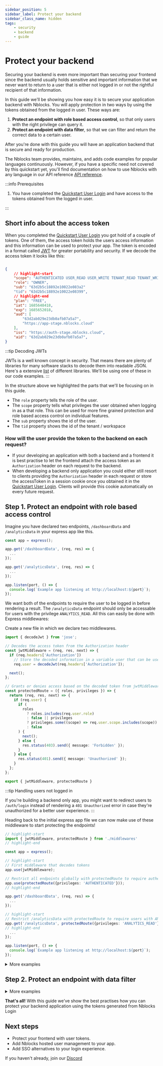 ```yaml
---
sidebar_position: 5
sidebar_label: Protect your backend
sidebar_class_name: hidden
tags:
    - security
    - backend
    - guide
---
```



# Protect your backend

Securing your backend is even more important than securing your frontend since the backend usually holds sensitive and important information that we never want to return to a user that is either not logged in or not the rightful recipient of that information.

In this guide we'll be showing you how easy it is to secure your application backend with Nblocks. You will apply protection in two ways by using the tokens obtained from the logged in user.
These ways are:
1. **Protect an endpoint with role based access control**, so that only users with the right privilege can query it.
1. **Protect an endpoint with data filter**, so that we can filter and return the correct data to a certain user.

After you're done with this guide you will have an application backend that is secure and ready for production.

The Nblocks team provides, maintains, and adds code examples for popular languages continuously. 
However, if you have a specific need not covered by this quickstart yet, you'll find documentation on how to use Nblocks with any language in our API reference [API reference](https://nebulr-group.github.io/nblocks-api-docs).

:::info Prerequisites

1. You have completed the [Quickstart User Login](/docs/authentication-and-access/quickstart-user-login) and have access to the tokens obtained from the logged in user.

:::

## Short info about the access token
When you completed the [Quickstart User Login](/docs/authentication-and-access/quickstart-user-login) you got hold of a couple of tokens.
One of them, the access token holds the users access information and this information can be used to protect your app.
The token is encoded in a format called [JWT](https://jwt.io) for greater portability and security. If we decode the access token it looks like this:

```json

{
    // highlight-start
    "scope": "AUTHENTICATED USER_READ USER_WRITE TENANT_READ TENANT_WRITE",
    "role": "OWNER",
    "sub": "63d2b5c18892e10022e083a2"
    "tid": "63d2b5c18892e10022e08399",
    // highlight-end
    "plan": "FREE",
    "iat": 1685648418,
    "exp": 1685652018,
    "aud": [
        "63d2ab029e23db0afb07a5a7",
        "https://app-stage.nblocks.cloud"
    ],
    "iss": "https://auth-stage.nblocks.cloud",
    "aid": "63d2ab029e23db0afb07a5a7",
}

```

:::tip Decoding JWTs

JWTs is a well known concept in security. That means there are plenty of libraries for many software stacks to decode them into readable JSON. Here's a extensive [list](https://jwt.io/libraries) of different libraries.
We'll be using one of these in our code examples.
:::

In the structure above we highlighted the parts that we'll be focusing on in this guide. 
* The `role` property tells the role of the user.
* The `scope` property tells what privileges the user obtained when logging in as a that role. This can be used for more fine grained protection and role based access control on individual features.
* The `sub` property shows the id of the user.
* The `tid` property shows the id of the tenant / workspace

### How will the user provide the token to the backend on each request?

* If your developing an application with both a backend and a frontend it is best practise to let the frontend attach the access token as an `Authorization` header on each request to the backend.
* When developing a backend only application you could either still resort to clients providing the `Authorization` header in each request or store the accessToken in a session cookie once you obtained it in the [Quickstart User Login](/docs/authentication-and-access/quickstart-user-login). Clients will provide this cookie automatically on every future request.

## Step 1. Protect an endpoint with role based access control

<Tabs>
<TabItem value="expressjs" label="ExpressJS" default>

Imagine you have declared two endpoints, `/dashboardData` and `/analyticsData` in your express app like this.
```ts
const app = express();

app.get('/dashboardData', (req, res) => {
  ...
});

app.get('/analyticsData', (req, res) => {
  ...
});

app.listen(port, () => {
  console.log(`Example app listening at http://localhost:${port}`);
});
```

We want both of the endpoints to require the user to be logged in before rendering a result. 
The `/analyticsData` endpoint should only be accessable for users with the privilege `ANALYTICS_READ`.
All this can easily be done with Express middlewares:

Create a new file in which we declare two middlewares.
```ts
import { decodeJwt } from 'jose';

// Decodes the access token from the Authorization header
const jwtMiddleware = (req, res, next) => {
  if (req.headers['Authorization'])
    // Store the decoded information in a variable user that can be used by other middlewares
    req.user = decodeJwt(req.headers['Authorization']);

  next();
};

// Grants or denies access based on the decoded token from jwtMiddleware
const protectedRoute = ({ roles, privileges }) => {
  return (req, res, next) => {
    if (req.user) {
      if (
        roles
          ? roles.includes(req.user.role)
          : false || privileges
          ? privileges.some((scope) => req.user.scope.includes(scope))
          : false
      ) {
        next();
      } else {
        res.status(403).send({ message: 'Forbidden' });
      }
    } else {
      res.status(401).send({ message: 'Unauthorized' });
    }
  };
};

export { jwtMiddleware, protectedRoute }
```

:::tip Handling users not logged in

If you're building a backend only app, you might want to redirect users to `/auth/login` instead of rendering a `401 Unauthorized` error in case they're unauthorized for a better user experience.
:::

Heading back to the initial express app file we can now make use of these middleware to start protecting the endpoints!

```ts
// highlight-start
import { jwtMiddleware, protectedRoute } from './middlewares'
// highlight-end

const app = express();

// highlight-start
// First middleware that decodes tokens
app.use(jwtMiddleware);

// Restrict all endpoints globally with protectedRoute to require authenticated users
app.use(protectedRoute({privileges: 'AUTHENTICATED'}));
// highlight-end

app.get('/dashboardData', (req, res) => {
  ...
});

// highlight-start
// Restrict /analyticsData with protectedRoute to require users with ANALYTICS_READ privilege
app.get('/analyticsData', protectedRoute({privileges: 'ANALYTICS_READ'}), (req, res) => {
// highlight-end
  ...
});

app.listen(port, () => {
  console.log(`Example app listening at http://localhost:${port}`);
});
```

<details><summary>More examples</summary>

Our `protectedRoute` middleware can be activated in other ways, like this:

```ts
// Protect all endpoints
app.use(protectedRoute({privileges: 'AUTHENTICATED'}));

// Protect /analyticsData
app.use("/analyticsData", protectedRoute({privileges: 'AUTHENTICATED'}));

// Protect using wildcards
app.use("/secret/*", protectedRoute({roles: 'ADMIN'}));

```

</details>

</TabItem>

<TabItem value="nestjs" label="NestJS" default>

</TabItem>

<TabItem value="pseudo" label="Can't find your stack?" default>

</TabItem>

</Tabs>

## Step 2. Protect an endpoint with data filter

<Tabs>
<TabItem value="expressjs" label="ExpressJS" default>

<details><summary>More examples</summary>

</details>

</TabItem>

<TabItem value="nestjs" label="NestJS" default>

</TabItem>

<TabItem value="pseudo" label="Can't find your stack?" default>

</TabItem>

</Tabs>

**That's all!** With this guide we've show the best practises how you can protect your backend application using the tokens generated from Nblocks Login

## Next steps

- Protect your frontend with user tokens.
- Add Nblocks hosted user management to your app.
- Add SSO alternatives to your login experience.


If you haven't already, join our [Discord](https://discord.gg/kjWYdZ6f6G)